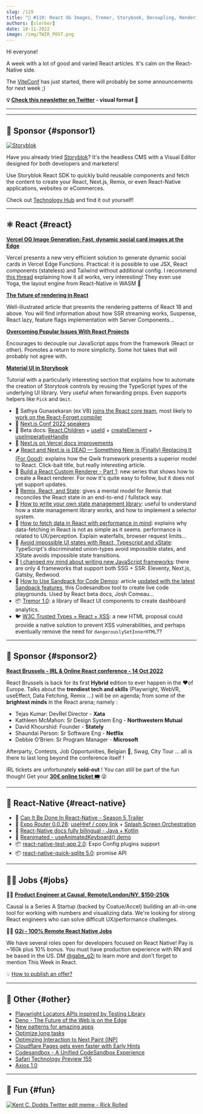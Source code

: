 ```yaml
---
slug: /119
title: "📨 #119: React OG Images, Tremor, Storybook, Decoupling, Rendering, Data-Fetching, Remix, Qwik, TypeScript, Playwright..."
authors: [slorber]
date: 10-11-2022
image: /img/TWIR_POST.png
---
```


Hi everyone!

A week with a lot of good and varied React articles. It's calm on the React-Native side.

The [ViteConf](https://viteconf.org/) has just started, there will probably be some announcements for next week ;)

<!-- truncate -->

**💡 [Check this newsletter on Twitter](https://slo.im/thread) - visual format 🎨**

---


<Support />

---

## 💸 Sponsor {#sponsor1}

[![Storyblok](/emails/issues/116/storyblok.png)](https://www.storyblok.com/?utm_source=thisweekinreact&utm_medium=display&utm_campaign=AWA_SPON_TWIREACT_TRA&utm_content=thisweekinreact_en)

Have you already tried [Storyblok](https://www.storyblok.com/?utm_source=thisweekinreact&utm_medium=display&utm_campaign=AWA_SPON_TWIREACT_TRA&utm_content=thisweekinreact_en)? It's the headless CMS with a Visual Editor designed for both developers and marketers!

Use Storyblok React SDK to quickly build reusable components and fetch the content to create your React, Next.js, Remix, or even React-Native applications, websites or eCommerces.

Check out [Technology Hub](https://www.storyblok.com/technologies?utm_source=thisweekinreact&utm_medium=display&utm_campaign=AWA_SPON_TWIREACT_TRA&utm_content=thisweekinreact_en) and find it out yourself!

---

## ⚛️ React {#react}

**[Vercel OG Image Generation: Fast, dynamic social card images at the Edge](https://vercel.com/blog/introducing-vercel-og-image-generation-fast-dynamic-social-card-images)**

Vercel presents a new very efficient solution to generate dynamic social cards in Vercel Edge Functions. Practical: it is possible to use JSX, React components (stateless) and Tailwind without additional config. I recommend [this thread](https://twitter.com/shuding_/status/1579607964549513217) explaining how it all works, very interesting! They even use Yoga, the layout engine from React-Native in WASM 🤭

**[The future of rendering in React](https://prateeksurana.me/blog/future-of-rendering-in-react/)**

Well-illustrated article that presents the rendering patterns of React 18 and above. You will find information about how SSR streaming works, Suspense, React lazy, feature flags implementation with Server Components...

**[Overcoming Popular Issues With React Projects](https://dinosaurs-with-jetpacks.com/posts/react-problems)**

Encourages to decouple our JavaScript apps from the framework (React or other). Promotes a return to more simplicity. Some hot takes that will probably not agree with.

**[Material UI in Storybook](https://storybook.js.org/blog/material-ui-in-storybook/)**

Tutorial with a particularly interesting section that explains how to automate the creation of Storytook controls by reusing the TypeScript types of the underlying UI library. Very useful when forwarding props. Even supports helpers like `Pick` and `Omit`.

- 👤 Sathya Gunasekaran (ex V8) [joins the React core team](https://twitter.com/_gsathya/status/1578816177371250688), most likely to [work on the React-Forget compiler](https://twitter.com/Huxpro/status/1578865666010263552)
- 👥 [Next.js Conf 2022 speakers](https://twitter.com/vercel/status/1578401243243741185)
- 📖 Beta docs: [React.Children](https://twitter.com/dan_abramov/status/1578457525628047360) + [useId](https://twitter.com/dan_abramov/status/1577283961763467265) + [createElement](https://twitter.com/dan_abramov/status/1577463721193897985) + [useImperativeHandle](https://twitter.com/dan_abramov/status/1577717226269966336)
- 📖 [Next.js on Vercel docs improvements](https://twitter.com/leeerob/status/1577788730349436928)
- 🌶 [React and Next.js is DEAD — Something New is (Finally) Replacing It (For Good)](https://javascript.plainenglish.io/react-and-next-js-is-dead-something-new-is-finally-replacing-it-for-good-c792c48806f6): explains how the Qwik framework presents a superior model to React. Click-bait title, but really interesting article.
- 📜 [Build a React Custom Renderer - Part 1](https://www.markcodes.dev/posts/build-react-custom-renderer-part-1): new series that shows how to create a React renderer. For now it's quite easy to follow, but it does not yet support updates.
- 📜 [Remix, React, and State](https://blog.jim-nielsen.com/2022/remix-react-and-state/): gives a mental model for Remix that reconciles the React state in an end-to-end / fullstack way.
- 📜 [How to write your own state management library](https://judehunter.dev/blog/how-to-write-your-own-state-management-library): useful to understand how a state management library works, and how to implement a selector system.
- 📜 [How to fetch data in React with performance in mind](https://www.developerway.com/posts/how-to-fetch-data-in-react): explains why data-fetching in React is not as simple as it seems. performance is related to UX/perception. Explain waterfalls, browser request limits...
- 📜 [Avoid impossible UI states with React, Typescript and xState](https://whereisthemouse.com/avoid-impossible-ui-states-with-react-typescript-and-xstate): TypeScript's discriminated union-types avoid impossible states, and XState avoids impossible state transitions.
- 📜 [I changed my mind about writing new JavaScript frameworks](https://whitep4nth3r.com/blog/write-a-new-javascript-framework/): there are only 4 frameworks that support both SSG + SSR: Eleventy, Next.js, Gatsby, Redwood.
- 📜 [How to Use Sandpack for Code Demos](https://www.ctnicholas.dev/articles/how-to-use-sandpack-for-code-demos): article [updated with the latest Sandpack features](https://twitter.com/ctnicholasdev/status/1577683748878884864), this Codesandbox tool to create live code playgrounds. Used by React beta docs, Josh Comeau...
- 📦 [Tremor 1.0](https://www.tremor.so/): a library of React UI components to create dashboard analytics.
- 🐦 [W3C Trusted Types + React + XSS](https://twitter.com/sebastienlorber/status/1579485631260286977): a new HTML proposal could provide a native solution to prevent XSS vulnerabilities, and perhaps eventually remove the need for `dangerouslySetInnerHTML`??

<SubscribeFormEmbed />

---

## 💸 Sponsor {#sponsor2}

[**React Brussels - IRL & Online React conference - 14 Oct 2022**](https://www.react.brussels/)

React Brussels is back for its first **Hybrid** edition to ever happen in the ❤️of Europe. Talks about the **trendiest tech and skills** (Playwright, WebVR, useEffect, Data Fetching, Remix …) will be on agenda; from some of the **brightest minds** in the React arena; namely :

- Tejas Kumar: DevRel Director - **Xata**
- Kathleen McMahon: Sr Design System Eng - **Northwestern Mutual**
- David Khourshid: Founder - **Stately**
- Shaundai Person: Sr Software Eng - **Netflix**
- Debbie O'Brien: Sr Program Manager - **Microsoft**

Afterparty, Contests, Job Opportunities, Belgian 🍺, Swag, City Tour ... all is there to last long beyond the conference itself !

IRL tickets are unfortunately **sold-out** ! You can still be part of the fun though! Get your [**30€ online ticket 🎟**](https://ti.to/bejs/react-brussels-2022/discount/online_lastweek) 😜

---

## 📱 React-Native {#react-native}

- 🎥 [Can It Be Done In React-Native - Season 5 Trailer](https://www.youtube.com/watch?v=GArbi97dV08)
- 🚧 [Expo Router 0.0.26](https://twitter.com/Baconbrix/status/1578805793733763072): [useHref / copy link](https://twitter.com/Baconbrix/status/1578176991441784833) + [Splash Screen Orchestration](https://twitter.com/Baconbrix/status/1577690073906257921)
- 📖 [React-Native docs fully bilingual - Java + Kotlin](https://twitter.com/reactnative/status/1578332414145105921)
- 🎨 [Reanimated - useAnimatedKeyboard() demo](https://twitter.com/swmansion/status/1579471824831725571)
- 📦 [react-native-test-app 2.0](https://twitter.com/lord_sherlock/status/1578312268663906304): Expo Config plugins support
- 📦 [react-native-quick-sqlite 5.0](https://twitter.com/ospfranco/status/1578145916510273536): promise API

---

## 🧑‍💻 Jobs {#jobs}

🧑‍💼 [**Product Engineer at Causal, Remote/London/NY, $150-250k**](https://jobs.lever.co/causal-app/4acaafbe-ef3d-45a6-bbe6-687c022d727c?lever-origin=applied&lever-source%5B%5D=thisweekinreact.com)

Causal is a Series A Startup (backed by Coatue/Accel) building an all-in-one tool for working with numbers and visualizing data. We're looking for strong React engineers who can solve difficult UX/performance challenges.

🧑‍💼 [**G2i - 100% Remote React Native Jobs**](https://twitter.com/gabe_g2i/status/1563204813881425926?s=20&t=ArRLC77BpRwXXCdx8fnUqw)

We have several roles open for developers focused on React Native! Pay is ~160k plus 10% bonus. You must have production experience with RN and be based in the US. DM [@gabe_g2i](https://twitter.com/gabe_g2i) to learn more and don't forget to mention This Week in React.

💡 [How to publish an offer?](https://thisweekinreact.com/sponsor)

---

## 🔀 Other {#other}

- [Playwright Locators APIs inspired by Testing Library](https://twitter.com/diegohaz/status/1578567655493193728)
- [Deno - The Future of the Web is on the Edge](https://deno.com/blog/the-future-of-web-is-on-the-edge)
- [New patterns for amazing apps](https://web.dev/new-patterns-for-amazing-apps/)
- [Optimize long tasks](https://web.dev/optimize-long-tasks/)
- [Optimizing Interaction to Next Paint (INP)](https://speaking.jeremy.codes/GptKXg/optimizing-interaction-to-next-paint-inp)
- [Cloudflare Pages gets even faster with Early Hints](https://blog.cloudflare.com/early-hints-on-cloudflare-pages/)
- [Codesandbox - A Unified CodeSandbox Experience](https://codesandbox.io/post/a-unified-codesandbox-experience)
- [Safari Technology Preview 155](https://webkit.org/blog/13338/release-notes-for-safari-technology-preview-155/)
- [Axios 1.0](https://github.com/axios/axios/releases/tag/v1.0.0)

---

## 🤭 Fun {#fun}

[![Kent C. Dodds Twitter edit meme - Rick Rolled](/emails/issues/119/meme.png)](https://twitter.com/kentcdodds/status/1578334293863956480/history)
